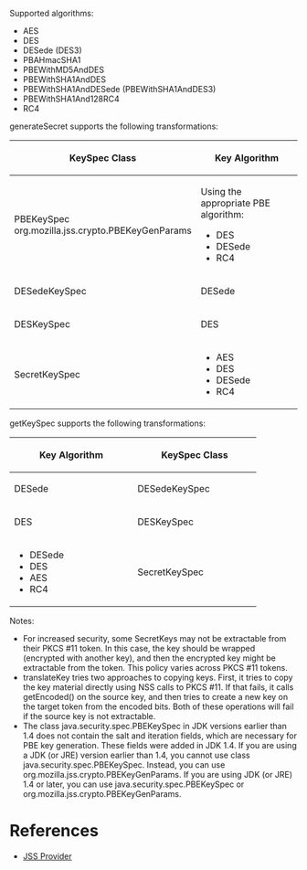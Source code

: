 Supported algorithms:

* AES
* DES
* DESede (DES3)
* PBAHmacSHA1
* PBEWithMD5AndDES
* PBEWithSHA1AndDES
* PBEWithSHA1AndDESede (PBEWithSHA1AndDES3)
* PBEWithSHA1And128RC4
* RC4

generateSecret supports the following transformations:

{| border="1" style="border-collapse: collapse;"
! width="200" | KeySpec Class
! width="200" | Key Algorithm
|-
| PBEKeySpec
org.mozilla.jss.crypto.PBEKeyGenParams
| Using the appropriate PBE algorithm:
* DES
* DESede
* RC4
|-
| DESedeKeySpec
| DESede
|-
| DESKeySpec
| DES
|-
| SecretKeySpec
|
* AES
* DES
* DESede
* RC4
|}

getKeySpec supports the following transformations:

{| border="1" style="border-collapse: collapse;"
! width="200" | Key Algorithm
! width="200" | KeySpec Class
|-
| DESede
| DESedeKeySpec
|-
| DES
| DESKeySpec
|-
|
* DESede
* DES
* AES
* RC4
| SecretKeySpec
|}

Notes:

* For increased security, some SecretKeys may not be extractable from their PKCS #11 token. In this case, the key should be wrapped (encrypted with another key), and then the encrypted key might be extractable from the token. This policy varies across PKCS #11 tokens.
* translateKey tries two approaches to copying keys. First, it tries to copy the key material directly using NSS calls to PKCS #11. If that fails, it calls getEncoded() on the source key, and then tries to create a new key on the target token from the encoded bits. Both of these operations will fail if the source key is not extractable.
* The class java.security.spec.PBEKeySpec in JDK versions earlier than 1.4 does not contain the salt and iteration fields, which are necessary for PBE key generation. These fields were added in JDK 1.4. If you are using a JDK (or JRE) version earlier than 1.4, you cannot use class java.security.spec.PBEKeySpec. Instead, you can use org.mozilla.jss.crypto.PBEKeyGenParams. If you are using JDK (or JRE) 1.4 or later, you can use java.security.spec.PBEKeySpec or org.mozilla.jss.crypto.PBEKeyGenParams.

= References =

* [[JSS Provider]]